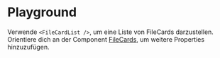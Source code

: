 # Playground

Verwende `<FileCardList />`, um eine Liste von FileCards darzustellen. Orientiere dich an der Component [FileCards](/03-components/upload/file-card), um weitere Properties hinzuzufügen.

<LiveCodeEditor />
